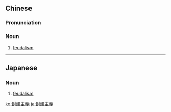 {{also|封建主义}}
==Chinese==
{{zh-forms|s=封建主义|type=22}}

===Pronunciation===
{{zh-pron
|m=fēngjiànzhǔyì
|c=fung1 gin3 zyu2 ji6
|cat=n
}}

===Noun===
{{zh-noun}}

# [[feudalism]]

----

==Japanese==
{{ja-kanjitab|ほう|けん|しゅ|ぎ|yomi=on}}

===Noun===
{{ja-noun|ほうけんしゅぎ}}

# [[feudalism]]

[[ko:封建主義]]
[[ja:封建主義]]